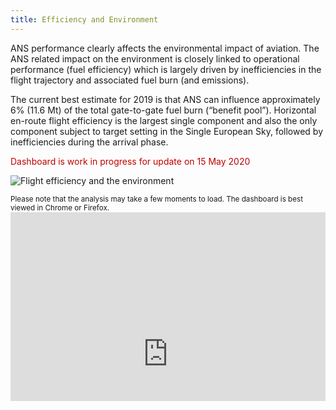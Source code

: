 ```yaml
---
title: Efficiency and Environment
---
```


<style type="text/css">
.img-responsive {
    margin: 0 auto;
    max-width: 75%
}

.resp-container {
    position: relative;
    overflow: hidden;
    padding-top: 60.0%;
}

.resp-iframe {
    position: absolute;
    top: 0;
    left: 0;
    width: 100%;
    height: 150%;
    border: 0;
}
</style>

<div class="container">
<div class="row align-items-start">
<div class="col-sm-9">
ANS performance clearly affects the environmental impact of aviation. 
The ANS related impact on the environment is closely linked to operational performance (fuel efficiency) which is largely driven by inefficiencies in the flight trajectory and associated fuel burn (and emissions). 

The current best estimate for 2019 is that ANS can influence approximately 6% (11.6 Mt) of the total gate-to-gate fuel burn (“benefit pool”). 
Horizontal en-route flight efficiency is the largest single component and also the only component subject to target setting in the Single European Sky, followed by inefficiencies during the arrival phase.  
 
<p style="color:#c00000">Dashboard is work in progress for update on 15 May 2020</p>
</div>
<div class="col-sm-3">
<div class="card border-0">
  <img class="card-img-top" src="/images/eff/eff_over.jpg" alt="Flight efficiency and the environment">
</div></div></div></div>
<small>Please note that the analysis may take a few moments to load. The dashboard is best viewed in Chrome or Firefox.</small>
<div class="resp-container">
<iframe class="resp-iframe" src="https://datastudio.google.com/embed/reporting/baa5b1cd-03f6-4789-9669-34fd57dbcf61/page/fg9v" frameborder="0" style="border:0" allowfullscreen></iframe>
</div>